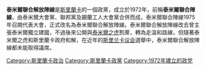 {{NoteTA|G1=Country}}
{{Infobox political party
|name               = 泰米爾聯合解放陣線
|native_name     = தமிழர் ஐக்கிய விடுதலை முன்னணி<br>ද්‍රවිඩ එක්සත් විමුක්ති පෙරමුණ
|logo               =
|colorcode          = Yellow
|leader             = V. Anandasangaree
|chairperson        =
|president          =
|secretary_general  =
|founder            = S. J. V. Chelvanayakam、G. G. Ponnambalam、Savumiamoorthy Thondaman
|leader1_title      =
|leader1_name       =
|slogan             =
|founded            = {{Start date|1972|05|04}}
|predecessor        =泰米爾聯合陣線
|merged             =
|successor          =
|headquarters       =[[代希瓦勒-芒特拉維尼|代希瓦勒-芒特拉維尼]]
|newspaper          =
|flag               =
|website            =
|country            =
|footnotes          =
}}
'''泰米爾聯合解放陣線'''是[[斯里蘭卡|斯里蘭卡]]的一個政黨，成立於1972年，前稱'''泰米爾聯合陣線'''，由泰米爾大會黨、聯邦黨及錫蘭工人大會黨合併而成，泰米爾聯合陣線1975年召開代表大會，正式改名為泰米爾聯合解放陣線。泰米爾聯合解放陣線改去曾主張泰米爾獨立建國，不過後來公開與[[泰米爾之虎|泰米爾之虎]]割蓆，轉為走溫和路線，但隨著泰米爾之虎和斯里蘭卡政府和解，在近年的[[斯里兰卡议会|斯里兰卡议会]]選舉中，泰米爾聯合解放陣線都未能取得議席。
{{斯里兰卡政党}}

[[Category:斯里蘭卡政治|Category:斯里蘭卡政治]]
[[Category:斯里蘭卡政黨|Category:斯里蘭卡政黨]]
[[Category:1972年建立的政党|Category:1972年建立的政党]]